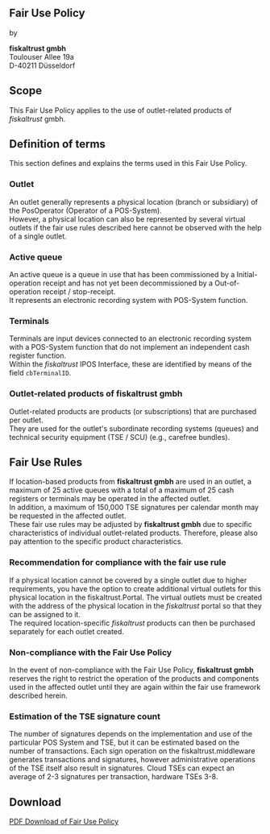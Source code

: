 
## Fair Use Policy

by
  
**fiskaltrust gmbh**  
Toulouser Allee 19a  
D-40211 Düsseldorf  

## Scope
This Fair Use Policy applies to the use of outlet-related products of _fiskaltrust_ gmbh.

## Definition of terms

This section defines and explains the terms used in this Fair Use Policy.


### Outlet

An outlet generally represents a physical location (branch or subsidiary) of the PosOperator (Operator of a POS-System).  
However, a physical location can also be represented by several virtual outlets if the fair use rules described here cannot be observed with the help of a single outlet. 

### Active queue

An active queue is a queue in use that has been commissioned by a Initial-operation receipt and has not yet been decommissioned by a Out-of-operation receipt / stop-receipt.  
It represents an electronic recording system with POS-System function. 

### Terminals

Terminals are input devices connected to an electronic recording system with a POS-System function 
that do not implement an independent cash register function.  
Within the _fiskaltrust_ IPOS Interface, these are identified by means of the field `cbTerminalID`. 

### Outlet-related products of **fiskaltrust gmbh**

Outlet-related products are products (or subscriptions) that are purchased per outlet.  
They are used for the outlet's subordinate recording systems (queues) and technical security equipment (TSE / SCU) (e.g., carefree bundles).

## Fair Use Rules 

If location-based products from **fiskaltrust gmbh** are used in an outlet, a maximum of 25 active queues with a total of a maximum of 25 cash registers or terminals may be operated in the affected outlet.  
In addition, a maximum of 150,000 TSE signatures per calendar month may be requested in the affected outlet.  
These fair use rules may be adjusted by **fiskaltrust gmbh** due to specific characteristics of individual outlet-related products. Therefore, please also pay attention to the specific product characteristics.

### Recommendation for compliance with the fair use rule

If a physical location cannot be covered by a single outlet due to higher requirements, you have the option to create additional virtual outlets for this physical location in the fiskaltrust.Portal. The virtual outlets must be created with the address of the physical location in the _fiskaltrust_ portal so that they can be assigned to it.  
The required location-specific _fiskaltrust_ products can then be purchased separately for each outlet created.

### Non-compliance with the Fair Use Policy

In the event of non-compliance with the Fair Use Policy, **fiskaltrust gmbh** reserves the right to restrict the operation of the products and components used in the affected outlet until they are again within the fair use framework described herein.

### Estimation of the TSE signature count

The number of signatures depends on the implementation and use of the particular POS System and TSE, but it can be estimated based on the number of transactions. Each sign operation on the fiskaltrust.middleware generates transactions and signatures, however administrative operations of the TSE itself also result in signatures. Cloud TSEs can expect an average of 2-3 signatures per transaction, hardware TSEs 3-8.


## Download 

[PDF Download of Fair Use Policy](media/market-de-fair-use-policy.pdf)